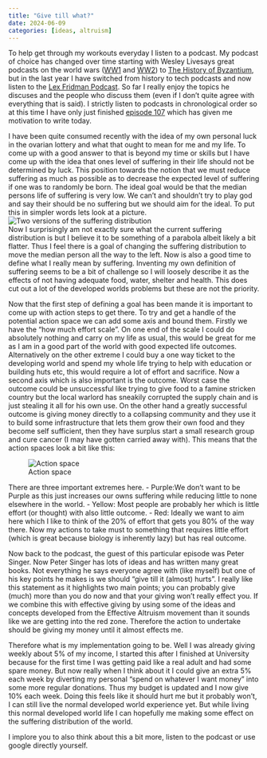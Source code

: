 ```yaml
---
title: "Give till what?"
date: 2024-06-09
categories: [ideas, altruism]
---
```


To help get through my workouts everyday I listen to a podcast. My podcast of choice has changed over time starting with Wesley Livesays great podcasts on the world wars ([WW1](https://www.historyofthegreatwar.com/) and [WW2](https://historyofthesecondworldwar.com/)) to [The History of Byzantium](https://thehistoryofbyzantium.com/), but in the last year I have switched from history to tech podcasts and now listen to the [Lex Fridman Podcast](https://lexfridman.com/podcast/). So far I really enjoy the topics he discuses and the people who discuss them (even if I don't quite agree with everything that is said). I strictly listen to podcasts in chronological order so at this time I have only just finished [episode 107](https://www.youtube.com/watch?v=llh-2pqSGrs) which has given me motivation to write today.

I have been quite consumed recently with the idea of my own personal luck in the ovarian lottery and what that ought to mean for me and my life. To come up with a good answer to that is beyond my time or skills but I have come up with the idea that ones level of suffering in their life should not be determined by luck. This position towards the notion that we must reduce suffering as much as possible as to decrease the expected level of suffering if one was to randomly be born. The ideal goal would be that the median persons life of suffering is very low. We can't and shouldn't try to play god and say their should be no suffering but we should aim for the ideal.
To put this in simpler words lets look at a picture.  
![Two versions of the suffering distribution](suffering_distributions.jpg)  
Now I surprisingly am not exactly sure what the current suffering distribution is but I believe it to be something of a parabola albeit likely a bit flatter. Thus I feel there is a goal of changing the suffering distribution to move the median person all the way to the left. Now is also a good time to define what I really mean by suffering. Inventing my own definition of suffering seems to be a bit of challenge so I will loosely describe it as the effects of not having adequate food, water, shelter and health. This does cut out a lot of the developed worlds problems but these are not the priority.

Now that the first step of defining a goal has been mande it is important to come up with action steps to get there. To try and get a handle of the potential action space we can add some axis and bound them. Firstly we have the "how much effort scale". On one end of the scale I could do absolutely nothing and carry on my life as usual, this would be great for me as I am in a good part of the world with good expected life outcomes. Alternatively on the other extreme I could buy a one way ticket to the developing world and spend my whole life trying to help with education or building huts etc, this would require a lot of effort and sacrifice. Now a second axis which is also important is the outcome. Worst case the outcome could be unsuccessful like trying to give food to a famine stricken country but the local warlord has sneakily corrupted the supply chain and is just stealing it all for his own use. On the other hand a greatly successful outcome is giving money directly to a collapsing community and they use it to build some infrastructure that lets them grow their own food and they become self sufficient, then they have surplus start a small research group and cure cancer (I may have gotten carried away with). This means that the action spaces look a bit like this:  

![Action space](what_actions_to_take.jpg)  

There are three important extremes here.
- Purple:We don't want to be Purple as this just increases our owns suffering while reducing little to none elsewhere in the world.
- Yellow: Most people are probably her which is little effort (or thought) with also little outcome. 
- Red: Ideally we want to aim here which I like to think of the 20% of effort that gets you 80% of the way there. Now my actions to take must to something that requires little effort (which is great because biology is inherently lazy) but has real outcome.

Now back to the podcast, the guest of this particular episode was Peter Singer. Now Peter Singer has lots of ideas and has written many great books. Not everything he says everyone agree with (like myself) but one of his key points he makes is we should "give till it (almost) hurts". I really like this statement as it highlights two main points; you can probably give (much) more than you do now and that your giving won't really effect you. If we combine this with effective giving by using some of the ideas and concepts developed from the Effective Altruism movement than it sounds like we are getting into the red zone. Therefore the action to undertake should be giving my money until it almost effects me.

Therefore what is my implementation going to be. Well I was already giving weekly about 5% of my income, I started this after I finished at University because for the first time I was getting paid like a real adult and had some spare money. But now really when I think about it I could give an extra 5% each week by diverting my personal "spend on whatever I want money" into some more regular donations. Thus my budget is updated and I now give 10% each week. Doing this feels like it should hurt me but it probably won't, I can still live the normal developed world experience yet. But while living this normal developed world life I can hopefully me making some effect on the suffering distribution of the world.

I implore you to also think about this a bit more, listen to the podcast or use google directly yourself.
